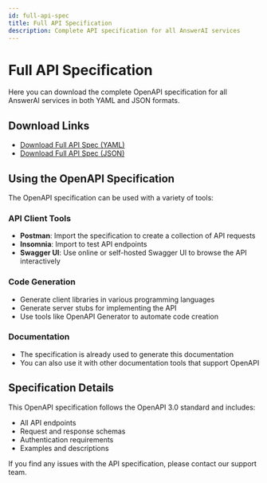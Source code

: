 ```yaml
---
id: full-api-spec
title: Full API Specification
description: Complete API specification for all AnswerAI services
---
```


# Full API Specification

Here you can download the complete OpenAPI specification for all AnswerAI services in both YAML and JSON formats.

## Download Links

-   [Download Full API Spec (YAML)](/api/full-api-spec.yaml)
-   [Download Full API Spec (JSON)](/api/full-api-spec.json)

## Using the OpenAPI Specification

The OpenAPI specification can be used with a variety of tools:

### API Client Tools

-   **Postman**: Import the specification to create a collection of API requests
-   **Insomnia**: Import to test API endpoints
-   **Swagger UI**: Use online or self-hosted Swagger UI to browse the API interactively

### Code Generation

-   Generate client libraries in various programming languages
-   Generate server stubs for implementing the API
-   Use tools like OpenAPI Generator to automate code creation

### Documentation

-   The specification is already used to generate this documentation
-   You can also use it with other documentation tools that support OpenAPI

## Specification Details

This OpenAPI specification follows the OpenAPI 3.0 standard and includes:

-   All API endpoints
-   Request and response schemas
-   Authentication requirements
-   Examples and descriptions

If you find any issues with the API specification, please contact our support team.
